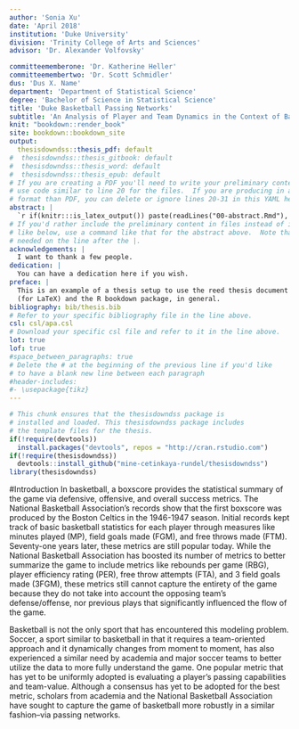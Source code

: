 ```yaml
---
author: 'Sonia Xu'
date: 'April 2018'
institution: 'Duke University'
division: 'Trinity College of Arts and Sciences'
advisor: 'Dr. Alexander Volfovsky'

committeememberone: 'Dr. Katherine Heller'
committeemembertwo: 'Dr. Scott Schmidler'
dus: 'Dus X. Name'
department: 'Department of Statistical Science'
degree: 'Bachelor of Science in Statistical Science'
title: 'Duke Basketball Passing Networks'
subtitle: 'An Analysis of Player and Team Dynamics in the Context of Basketball'
knit: "bookdown::render_book"
site: bookdown::bookdown_site
output: 
  thesisdowndss::thesis_pdf: default
#  thesisdowndss::thesis_gitbook: default
#  thesisdowndss::thesis_word: default
#  thesisdowndss::thesis_epub: default
# If you are creating a PDF you'll need to write your preliminary content here or
# use code similar to line 20 for the files.  If you are producing in a different
# format than PDF, you can delete or ignore lines 20-31 in this YAML header.
abstract: |
  `r if(knitr:::is_latex_output()) paste(readLines("00-abstract.Rmd"), collapse = '\n  ')`
# If you'd rather include the preliminary content in files instead of inline
# like below, use a command like that for the abstract above.  Note that a tab is 
# needed on the line after the |.
acknowledgements: |
  I want to thank a few people.
dedication: |
  You can have a dedication here if you wish. 
preface: |
  This is an example of a thesis setup to use the reed thesis document class
  (for LaTeX) and the R bookdown package, in general.
bibliography: bib/thesis.bib
# Refer to your specific bibliography file in the line above.
csl: csl/apa.csl
# Download your specific csl file and refer to it in the line above.
lot: true
lof: true
#space_between_paragraphs: true
# Delete the # at the beginning of the previous line if you'd like
# to have a blank new line between each paragraph
#header-includes:
#- \usepackage{tikz}
---
```


<!--
Above is the YAML (YAML Ain't Markup Language) header that includes a lot of metadata used to produce the document.  Be careful with spacing in this header!

If you'd prefer to not include a Dedication, for example, simply delete lines 17 and 18 above or add a # before them to comment them out.  If you have other LaTeX packages you would like to include, delete the # before header-includes and list the packages after hyphens on new lines.

If you'd like to include a comment that won't be produced in your resulting file enclose it in a block like this.
-->

<!--
If you receive a duplicate label error after knitting, make sure to delete the index.Rmd file and then knit again.
-->

```r
# This chunk ensures that the thesisdowndss package is
# installed and loaded. This thesisdowndss package includes
# the template files for the thesis.
if(!require(devtools))
  install.packages("devtools", repos = "http://cran.rstudio.com")
if(!require(thesisdowndss))
  devtools::install_github("mine-cetinkaya-rundel/thesisdowndss")
library(thesisdowndss)
```

<!-- You'll need to include the order that you'd like Rmd files to appear in the _bookdown.yml file for
PDF files and also delete the # before rmd_files: there.  You'll want to not include 00(two-hyphens)prelim.Rmd
and 00-abstract.Rmd since they are handled in the YAML above differently for the PDF version.
-->

<!-- The {.unnumbered} option here means that the introduction will be "Chapter 0." You can also use {-} for no numbers
on chapters.
-->

#Introduction
In basketball, a boxscore provides the statistical summary of the game via defensive, offensive, and overall success metrics. The National Basketball Association's records show that the first boxscore was produced by the Boston Celtics in the 1946-1947 season. Initial records kept track of basic basketball statistics for each player through measures like minutes played (MP), field goals made (FGM), and free throws made (FTM). Seventy-one years later, these metrics are still popular today. While the National Basketball Association has boosted its number of metrics to better summarize the game to include metrics like rebounds per game (RBG), player efficiency rating (PER), free throw attempts (FTA), and 3 field goals made (3FGM), these metrics still cannot capture the entirety of the game because they do not take into account the opposing team's defense/offense, nor previous plays that significantly influenced the flow of the game.

Basketball is not the only sport that has encountered this modeling problem. Soccer, a sport similar to basketball in that it requires a team-oriented approach and it dynamically changes from moment to moment, has also experienced a similar need by academia and major soccer teams to better utilize the data to more fully understand the game. One popular metric that has yet to be uniformly adopted is evaluating a player's passing capabilities and team-value. Although a consensus has yet to be adopted for the best metric, scholars from academia and the National Basketball Association have sought to capture the game of basketball more robustly in a similar fashion--via passing networks.
